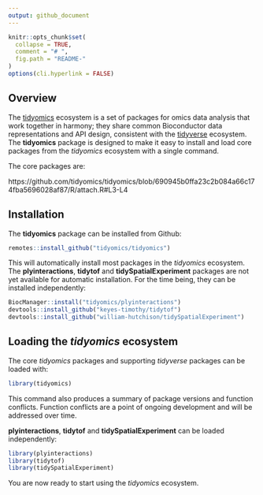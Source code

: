 ```yaml
---
output: github_document
---
```

<!-- README.md is generated from README.Rmd. Please edit that file -->

```r
knitr::opts_chunk$set(
  collapse = TRUE,
  comment = "# ",
  fig.path = "README-"
)
options(cli.hyperlink = FALSE)
```

## Overview

The [tidyomics](https://github.com/tidyomics)
ecosystem is a set of packages for omics data analysis
that work together in harmony; they share common Bioconductor data
representations and API design, consistent with the
[tidyverse](https://www.tidyverse.org/) ecosystem. 
The __tidyomics__ package is designed to make it easy to install and
load core packages from the _tidyomics_ ecosystem with a single command.

The core packages are:

https://github.com/tidyomics/tidyomics/blob/690945b0ffa23c2b084a66c174fba5696028af87/R/attach.R#L3-L4

## Installation

The __tidyomics__ package can be installed from Github:

```r
remotes::install_github("tidyomics/tidyomics")
```

This will automatically install most packages in the _tidyomics_ ecosystem. The __plyinteractions__, __tidytof__ and __tidySpatialExperiment__ packages are not yet available for automatic installation. For the time being, they can be installed independently: 

```r
BiocManager::install("tidyomics/plyinteractions")
devtools::install_github("keyes-timothy/tidytof")
devtools::install_github("william-hutchison/tidySpatialExperiment")
```

## Loading the _tidyomics_ ecosystem

The core _tidyomics_ packages and supporting _tidyverse_ packages can be loaded with:

```r
library(tidyomics)
```

This command also produces a summary of package versions and function conflicts. Function conflicts are a point of ongoing development and will be addressed over time. 

__plyinteractions__, __tidytof__ and __tidySpatialExperiment__ can be loaded independently:

```r
library(plyinteractions)
library(tidytof)
library(tidySpatialExperiment)
```

You are now ready to start using the _tidyomics_ ecosystem.
